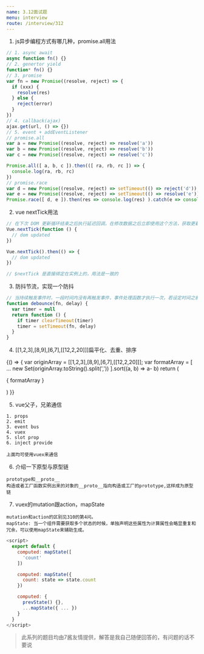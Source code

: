 ```yaml
---
name: 3.12面试题
menu: interview
route: /interview/312
---
```



1. js异步编程方式有哪几种，promise.all用法
```javascript
// 1. async await
async function fn() {}
// 2. genertor yield
function* fn() {}
// 3. promise
var fn = new Promise((resolve, reject) => {
  if (xxx) {
    resolve(res)
  } else {
    reject(error)
  }
})
// 4. callback(ajax)
ajax.get(url, () => {})
// 5. event + addEventListener
// promise.all
var a = new Promise((resolve, reject) => resolve('a'))
var b = new Promise((resolve, reject) => resolve('b'))
var c = new Promise((resolve, reject) => resolve('c'))

Promise.all([ a, b, c ]).then(([ ra, rb, rc ]) => {
  console.log(ra, rb, rc)
})
// promise.race
var d = new Promise((resolve, reject) => setTimeout(() => reject('d')), 1000)
var e = new Promise((resolve, reject) => setTimeout(() => resolve('e')), 100)
Promise.race([ d, e ]).then(res => console.log(res) ).catch(e => console.log(e)) // 结果是e
```

2. vue  nextTick用法
```javascript
// 在下次 DOM 更新循环结束之后执行延迟回调。在修改数据之后立即使用这个方法，获取更新后的 DOM。
Vue.nextTick(function () {
  // dom updated
})

Vue.nextTick().then(() => {
  // dom updated
})

// $nextTick 是直接绑定在实例上的，用法是一致的
```

3. 防抖节流，实现一个防抖
```javascript
// 当持续触发事件时，一段时间内没有再触发事件，事件处理函数才执行一次，若设定时间之前再次触发则重置延时。
function debounce(fn, delay) {
  var timer = null
  return function () {
    if timer clearTimeout(timer)
    timer = setTimeout(fn, delay)
  }
}

```

4. [[1,2,3],[8,9],[6,7],[[12,2,20]]]扁平化、去重、排序

<Playground>
  {() => {
    var originArray = [[1,2,3],[8,9],[6,7],[[12,2,20]]];
    var formatArray = [ ... new Set(originArray.toString().split(',')) ].sort((a, b) => a- b)
    return (
      <p style={ { color: 'white' } }>
        {
          formatArray
        }
      </p>
    )
  }}
</Playground>

5. vue父子，兄弟通信  
```
1. props
2. emit
3. event bus
4. vuex
5. slot prop
6. inject provide

上面均可使用vuex来通信
```

6. 介绍一下原型与原型链
```
prototype和__proto__
构造或者工厂函数实例出来的对象的__proto__指向构造或工厂的prototype,这样成为原型链
```

7. vuex的mutation跟action，mapState
```
mutation和action的区别见310的第4问。
mapState: 当一个组件需要获取多个状态的时候，单独声明这些属性为计算属性会略显重复和冗余，可以使用mapState来辅助生成。
```
```javascript
<script>
  export default {
    computed: mapState([
      'count'
    ])

    computed: mapState({
      count: state => state.count
    })

    computed: {
      prevState() {},
      ...mapState({ ... })
    }
  }
</script>
```



> 此系列的题目均由7酱友情提供，解答是我自己随便回答的，有问题的话不要说